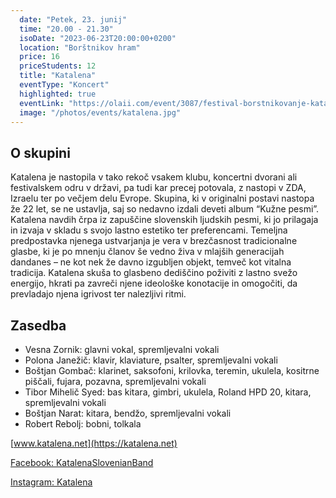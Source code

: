 ```yaml
---
  date: "Petek, 23. junij"
  time: "20.00 - 21.30"
  isoDate: "2023-06-23T20:00:00+0200"
  location: "Borštnikov hram"
  price: 16
  priceStudents: 12
  title: "Katalena"
  eventType: "Koncert"
  highlighted: true
  eventLink: "https://olaii.com/event/3087/festival-borstnikovanje-katalena?ref=KSMUMVX"
  image: "/photos/events/katalena.jpg"
---
```


## O skupini

Katalena je nastopila v tako rekoč vsakem klubu, koncertni dvorani ali festivalskem odru v državi, pa tudi kar precej potovala, z nastopi v ZDA, Izraelu ter po večjem delu Evrope. Skupina, ki v originalni postavi nastopa že 22 let, se ne ustavlja, saj so nedavno izdali deveti album “Kužne pesmi”. Katalena navdih črpa iz zapuščine slovenskih ljudskih pesmi, ki jo prilagaja in izvaja v skladu s svojo lastno estetiko ter preferencami. Temeljna predpostavka njenega ustvarjanja je vera v brezčasnost tradicionalne glasbe, ki je po mnenju članov še vedno živa v mlajših generacijah dandanes – ne kot nek že davno izgubljen objekt, temveč kot vitalna tradicija. Katalena skuša to glasbeno dediščino poživiti z lastno svežo energijo, hkrati pa zavreči njene ideološke konotacije in omogočiti, da prevladajo njena igrivost ter nalezljivi ritmi.

## Zasedba

- Vesna Zornik: glavni vokal, spremljevalni vokali
- Polona Janežič: klavir, klaviature, psalter, spremljevalni vokali
- Boštjan Gombač: klarinet, saksofoni, krilovka, teremin, ukulela, kositrne piščali, fujara, pozavna, spremljevalni vokali
- Tibor Mihelič Syed: bas kitara, gimbri, ukulela, Roland HPD 20, kitara, spremljevalni vokali
- Boštjan Narat: kitara, bendžo, spremljevalni vokali
- Robert Rebolj: bobni, tolkala

[www.katalena.net](https://katalena.net)

[Facebook: KatalenaSlovenianBand](https://www.facebook.com/KatalenaSlovenianBand/)

[Instagram: Katalena](https://www.instagram.com/katalena_music/)
